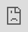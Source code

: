 ```yaml
---
layout: default
title: "Traffic Overview"
---
```


```r
## libraries
library(fs)
library(tibble)
library(dplyr)
library(stringr)
library(googlesheets4)
library(lubridate)
```


<style type="text/css">

  .resp-iframe {
      position: absolute;
      top: 0;
      left: 0;
      width: 100%;
      height: 100%;
      border: 0;
   }  
   
  .scorecard-subt {
    font-size: 1rem;
  }
  
  .period {
      font-weight: bold;
      font-size: 0.9rem;
      margin-bottom: 0px;
      color: #0070c0;
      letter-spacing: 0.05em;
      text-transform: uppercase;
  }
   
@media screen and (min-width:960px) {
  .Scorecard {
    margin: 0px;
    padding: 0px;
    font-family: "Roboto", sans-serif; 
    font-size: 32px;
    font-weight: bold;
    color: #161b21;
    text-align: left;
  }

  .Scorecard2 {
    margin: 0px;
    padding: 0px;
    padding-top: 7px;
    font-family: "Roboto", sans-serif; 
    font-size: 26px;
    font-weight: bold;
    color: #161b21;
    text-align: left;
  }
  
  #delay-plot{
    margin-left:10px;
  }
  
}

@media screen and (max-width:960px) {

  .Scorecard {
    margin: 0px;
    padding: 0px;
    font-family: "Roboto", sans-serif; 
    font-size: 20px;
    font-weight: bold;
    color: #161b21;
    text-align: left;
  }

  .Scorecard2 {
    margin: 0px;
    padding: 0px;
    padding-top: 7px;
    font-family: "Roboto", sans-serif; 
    font-size: 18px;
    font-weight: bold;
    color: #161b21;
    text-align: left;
  }
}


@media screen and (max-width:1200px) {

  #acc-delay, #apt-delay {
    height: 350px;
  }
}

@media screen and (min-width:1200px) {

  #acc-delay, #apt-delay {
    height: 680px;
  }
}


  </style>
  
This page provides an overview of the traffic, [ATFM delay](/definition/atfm-delay/), [punctuality (OTP15)](/definition/punctuality/) and percentage of [operated schedules](/definition/opschedules/) in the [EUROCONTROL Area](/definition/eurocontrol-area/). For a more detailed analysis consult our [Daily traffic variation dashboard](https://www.eurocontrol.int/Economics/DailyTrafficVariation-States.html){target="_blank"}. Information on en-route and terminal [service units](/acronym/su/) from the [Central Route Charges Office of EUROCONTROL (CRCO)](https://www.eurocontrol.int/crco){target="_blank"} is available from our [Service Units dashboard](https://www.eurocontrol.int/ServiceUnits/Dashboard/EnRouteMainDashboard.html){target="_blank"}. 

<ul class="nav nav-tabs mb-1">
  <li class="nav-item">
    <a class="nav-link" href="/traffic/">Flights</a>
  </li>
  <li class="nav-item">
    <a class="nav-link active" aria-current="page">ATFM Delays</a>
  </li>
  <li class="nav-item">
    <a class="nav-link" href="/traffic/punctuality">Punctuality</a>
  </li> 
</ul>

<!-- Network dly section -->
#### EUROCONTROL area (Network view)  
<div class="container">
<div class="row align-items-start">
<div class="col-md-6">

<div class="row align-items-start mb-1" style="background-color: #F7F7F7; border-radius: 5px;">
<div class="col-12" >
  <p id="last_day" class = "period">Day</p>
</div>
<div class="col-3">
  <p id="day_dly" class="Scorecard"></p>
  <p class="scorecard-subt">minutes</p>
</div>
<div class="col-3">
  <p id="dif_day_prev_week" class="Scorecard2" ></p>
  <p class="scorecard-subt">vs prev. week</p>
</div>
<div class="col-3">
  <p id="dif_day_prev_year" class="Scorecard2"></p>
  <p class="scorecard-subt">vs prev. year</p>
</div>
<div class="col-3" >
  <p id="dif_day_2019" class="Scorecard2"></p>
  <p class="scorecard-subt">vs 2019</p>
</div>
</div><!-- closes row -->

<!-- week -->
<div class="row align-items-start mb-1" style="background-color: #F7F7F7; border-radius: 5px;">
<div class="col-12" >
  <p id="last_week" class = "period"></p>
</div>
<div class="col-3">
  <p id="week_dly" class="Scorecard"></p>
  <p id="avg_week_dly" class="scorecard-subt"></p>
</div>
<div class="col-3">
  <p id="dif_week_prev_week" class="Scorecard2" ></p>
  <p class="scorecard-subt">vs prev. week</p>
</div>
<div class="col-3">
  <p id="dif_week_prev_year" class="Scorecard2"></p>
  <p class="scorecard-subt">vs prev. year</p>
</div>
<div class="col-3" >
  <p id="dif_week_2019" class="Scorecard2"></p>
  <p class="scorecard-subt">vs 2019</p>
</div>
</div><!-- closes row -->

<!-- y2d -->
<div class="row align-items-start mb-1" style="background-color: #F7F7F7; border-radius: 5px;">
<div class="col-12" >
  <p id="y2d_day_text" class = "period"></p>
</div>
<div class="col-3">
  <p id="y2d_dly" class="Scorecard"></p>
  <p id="avg_y2d_dly" class="scorecard-subt"></p>
</div>
<div class="col-3">
</div>
<div class="col-3">
  <p id="dif_y2d_prev_year" class="Scorecard2"></p>
  <p class="scorecard-subt">vs prev. year</p>
</div>
<div class="col-3" >
  <p id="dif_y2d_2019" class="Scorecard2"></p>
  <p class="scorecard-subt">vs 2019</p>
</div>
</div><!-- closes row -->

</div><!-- closes col md-6-->

<div class="col-md-6">
<div style=" margin-top: 0px; height: 420px;">
<iframe id="delay-plot" class="resp-iframe" src="https://www.eurocontrol.int/Economics/Oscar/plot-delay-traffic-lp.html" frameborder="0" style="border:0;" >
</iframe>
</div><!-- closes iframe container -->
</div><!-- closes col -->
</div><!-- closes row -->
</div><!-- closes container -->
<a href="https://www.eurocontrol.int/Economics/Download/Network_Delay.xlsx" class="btn btn-info" role="button" target="_blank">{{% dwnld_i %}} Download network delay data</a>

<div class="flex-container mt-2">

<div class="row align-items-start">
<div class="col-md-6" >
#### ACC view
En-route [ATFM delay](/definition/atfm-delay/) per ACC.<br>
<small>*Note that since xx October 2023, the table below shows 'en-route' instead of 'total' (en-route + airport) ATFM delay. For continuity, the download file contains both metrics.*</small>
<div class="row align-items-start">
<div class="col-12">
<div id="acc-delay">
<iframe id="acc-delay-table" class="resp-iframe" src="https://www.eurocontrol.int/Economics/Oscar/plot-acc-erdelay-ranking-table.html" frameborder="0" style="border:0;" >
</iframe>
</div><!-- closes iframe container -->
</div><!-- closes col 12-->
</div><!-- closes secondary row-->
</div><!-- closes col 6-->

<div class="col-md-6" >
#### Airport view
Arrival [ATFM delay](/definition/atfm-delay/) for main EUROCONTROL airports.<br>
<small>*Note that since xx October 2023, the table below shows 'arrival' instead of 'total' (arrival + departure) ATFM delay. For continuity, the download file contains both metrics.*</small>
<div class="row align-items-start">
<div class="col-12">
<div id="apt-delay">
<iframe id="acc-delay-table" class="resp-iframe" src="https://www.eurocontrol.int/Economics/Oscar/plot-apt-arrdelay-ranking-table.html" frameborder="0" style="border:0;" >
</iframe>
</div><!-- closes iframe container -->
</div><!-- closes col 12-->
</div><!-- closes secondary row-->
</div><!-- closes col 6-->
</div><!-- closes row -->
</div><!-- closes container -->
<br>
<a href="https://www.eurocontrol.int/Economics/Download/ACC_airport_delay.xlsx" class="btn btn-info" role="button" target="_blank">{{% dwnld_i %}} Download ACC/airport delay data</a>
<!-- </div><!-- closes tab pane-> -->
<!-- </div><!-- closes tab content-> -->


<!-- script for dly figures -->
<script type="text/javascript"> 
  <!-- code found @ https://stackoverflow.com/questions/9847580/how-to-detect-safari-chrome-ie-firefox-and-opera-browser -->
  var isFirefox = typeof InstallTrigger !== 'undefined';
  console.log("hello");
  var data

  if (isFirefox == true) {
   window.addEventListener('message', function (e) {
   var $iframe = $('#delay-plot');

   data = JSON.parse(e.data);
   console.log("hello again");
   UpdateDelay();
   
  }, false);
   console.log("hello3");

} else {
  window.onload = function() {
   window.addEventListener('message', function (e) {
   var $iframe = $('#delay-plot');

   data = JSON.parse(e.data);
   console.log("hello again");
   UpdateDelay();
   
  }, false);
   console.log("hello3");
  }
}
 function UpdateDelay() { 
     // Calculate datestrings
   var last_day = new Date(data.LAST_DATA_DAY);
   var last_day_text = last_day.toString();
       last_day_text = last_day_text.substring(8, 11) + last_day_text.substring(4, 8) + last_day_text.substring(11, 15);

 //calculate 1st day of rolling week and string
  var first_week_day = new Date();
      first_week_day = first_week_day.setDate(last_day.getDate()-6);
      first_week_day = new Date(first_week_day);
      first_week_day = first_week_day.toString();
  var last_week_text = first_week_day.substring(8, 11) + (last_day_text.substring(3, 7) == first_week_day.substring(4, 8) ? "" :  first_week_day.substring(4, 8)) + "- " + last_day_text;

  var y2d_day_text = last_day_text.substring(3, 7) == "Jan " ? "01 - " + last_day_text : "01 Jan - " + last_day_text;
  
// Calculate dly scorecard values
  var day_dly = data.DAY_DLY;
  var dif_day_prev_week = Math.round(data.DAY_DLY_PREV_WEEK_PERC*100);
      dif_day_prev_week = (dif_day_prev_week >= 0) ? "+" + dif_day_prev_week : "" + dif_day_prev_week ;

  var dif_day_2019 = Math.round(data.DAY_DLY_DIFF_2019_PERC*100);
      dif_day_2019 = (dif_day_2019 >= 0) ? "+" + dif_day_2019 : "" + dif_day_2019;

  var dif_day_prev_year = Math.round(data.DAY_DIFF_PREV_YEAR_PERC*100);
      dif_day_prev_year = (dif_day_prev_year >= 0) ? "+" + dif_day_prev_year : "" + dif_day_prev_year ;

  var week_dly= data.TOTAL_ROLLING_WEEK;
  var avg_week_dly = Math.round(week_dly/7);

  var dif_week_prev_week = Math.round(data.DIF_PREV_WEEK_PERC*100);
      dif_week_prev_week = (dif_week_prev_week >= 0) ? "+" + dif_week_prev_week : "" + dif_week_prev_week;
  
  var dif_week_2019 = Math.round(data.DIF_ROLLING_WEEK_2019_PERC*100);
      dif_week_2019 = (dif_week_2019 >= 0) ? "+" + dif_week_2019 : "" + dif_week_2019;
  
  var dif_week_prev_year = Math.round(data.DIF_WEEK_PREV_YEAR_PERC*100);
      dif_week_prev_year = (dif_week_prev_year >= 0) ? "+" + dif_week_prev_year : "" + dif_week_prev_year;
      
  var y2d_dly = data.Y2D_DLY_YEAR;
  var avg_y2d_dly = Math.round(data.Y2D_AVG_DLY_YEAR);
  var dif_y2d_2019 = Math.round(data.Y2D_DIFF_2019_PERC*100);
      dif_y2d_2019 = (dif_y2d_2019 >= 0) ? "+" + dif_y2d_2019 : "" + dif_y2d_2019;
  var dif_y2d_prev_year = Math.round(data.Y2D_DIFF_PREV_YEAR_PERC*100);
      dif_y2d_prev_year = (dif_y2d_prev_year >= 0) ? "+" + dif_y2d_prev_year : "" + dif_y2d_prev_year;

      
// Update scorecard values
  document.getElementById("last_day").innerHTML = "Day (" + last_day_text + ")";
  document.getElementById("last_week").innerHTML = "Rolling week (" + last_week_text + ")";
  document.getElementById("y2d_day_text").innerHTML = "Year to date (" + y2d_day_text + ")";

  document.getElementById("day_dly").innerHTML = String(day_dly).replace(/(.)(?=(\d{3})+$)/g, '$1,');
  document.getElementById("dif_day_prev_week").innerHTML = dif_day_prev_week + '%';
  document.getElementById("dif_day_2019").innerHTML = dif_day_2019 + '%';
  document.getElementById("dif_day_prev_year").innerHTML = dif_day_prev_year + '%';

  document.getElementById("week_dly").innerHTML = String(week_dly).replace(/(.)(?=(\d{3})+$)/g, '$1,');
  document.getElementById("avg_week_dly").innerHTML = String(avg_week_dly).replace(/(.)(?=(\d{3})+$)/g, '$1,') + " daily minutes";
  document.getElementById("dif_week_prev_week").innerHTML = dif_week_prev_week + '%';
  document.getElementById("dif_week_2019").innerHTML = dif_week_2019 + '%';
  document.getElementById("dif_week_prev_year").innerHTML = dif_week_prev_year + '%';

  document.getElementById("y2d_dly").innerHTML = String(y2d_dly).replace(/(.)(?=(\d{3})+$)/g, '$1,');
  document.getElementById("avg_y2d_dly").innerHTML = String(avg_y2d_dly).replace(/(.)(?=(\d{3})+$)/g, '$1,') + " daily minutes";
  document.getElementById("dif_y2d_2019").innerHTML = dif_y2d_2019 + '%';
  document.getElementById("dif_y2d_prev_year").innerHTML = dif_y2d_prev_year + '%';
 
}
</script>

